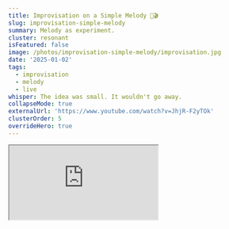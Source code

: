 ```yaml
---
title: Improvisation on a Simple Melody 🎵🎬
slug: improvisation-simple-melody
summary: Melody as experiment.
cluster: resonant
isFeatured: false
image: /photos/improvisation-simple-melody/improvisation.jpg
date: '2025-01-02'
tags:
  - improvisation
  - melody
  - live
whisper: The idea was small. It wouldn't go away.
collapseMode: true
externalUrl: 'https://www.youtube.com/watch?v=JhjR-F2yTOk'
clusterOrder: 5
overrideHero: true
---
```


<HeroTitleBlock title="Improvisation on a Simple Melody 🎵🎬" />

<div className="flex justify-center">
  <div className="w-full max-w-xl">
    <div className="w-full aspect-video rounded-xl shadow-lg overflow-hidden bg-black">
      <iframe
        src="https://www.youtube.com/embed/JhjR-F2yTOk"
        title="Improvisation on a Simple Melody"
        allow="accelerometer; autoplay; clipboard-write; encrypted-media; gyroscope; picture-in-picture"
        allowFullScreen
        className="w-full h-full"
      />
    </div>
  </div>
</div>

<ProjectOverview header={null}>
My improvisations usually orbit harmony, texture, and rhythm — not melody.  
Melody feels too exposed. Maddeningly simple, but also difficult.

This piece was a constraint: start with a simple motif. Don't run too far. Don't decorate too much. Just turn it slowly.

</ProjectOverview>
<FieldNote>
Even the piano needs to sing.
</FieldNote>

<CollapseMetadata>
  <ul>
    <li><strong>Date:</strong> 2025</li>
    <li><strong>Tools:</strong> Grand piano</li>
    <li><strong>Process:</strong> Live one-take improvisation on a self-imposed melodic constraint</li>
    <li><strong>Iterations:</strong> 1</li>
    <li><strong>Artifacts:</strong> An surprise 5-tuplet B section</li>
  </ul>
</CollapseMetadata>
